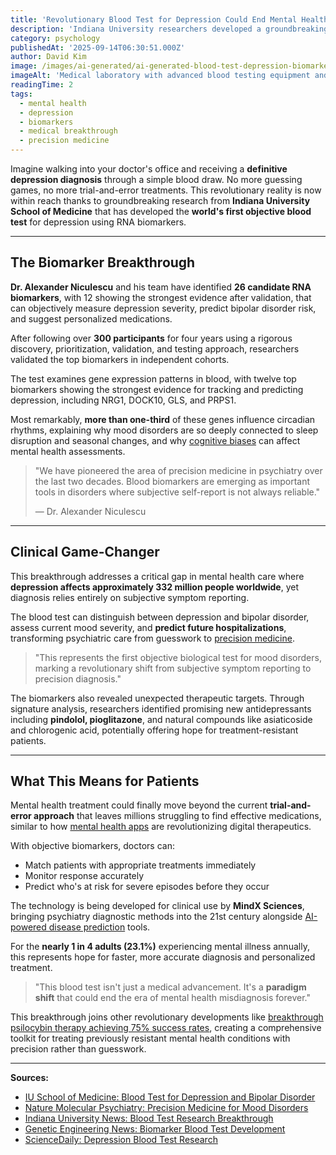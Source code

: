 ```yaml
---
title: 'Revolutionary Blood Test for Depression Could End Mental Health Misdiagnosis'
description: 'Indiana University researchers developed a groundbreaking blood test using RNA biomarkers to objectively diagnose depression and predict bipolar disorder with precision.'
category: psychology
publishedAt: '2025-09-14T06:30:51.000Z'
author: David Kim
image: /images/ai-generated/ai-generated-blood-test-depression-biomarkers.png
imageAlt: 'Medical laboratory with advanced blood testing equipment and RNA biomarker analysis displays, professional healthcare photography with clean clinical lighting'
readingTime: 2
tags:
  - mental health
  - depression
  - biomarkers
  - medical breakthrough
  - precision medicine
---
```


Imagine walking into your doctor's office and receiving a **definitive depression diagnosis** through a simple blood draw. No more guessing games, no more trial-and-error treatments. This revolutionary reality is now within reach thanks to groundbreaking research from **Indiana University School of Medicine** that has developed the **world's first objective blood test** for depression using RNA biomarkers.

---

## The Biomarker Breakthrough

**Dr. Alexander Niculescu** and his team have identified **26 candidate RNA biomarkers**, with 12 showing the strongest evidence after validation, that can objectively measure depression severity, predict bipolar disorder risk, and suggest personalized medications.

After following over **300 participants** for four years using a rigorous discovery, prioritization, validation, and testing approach, researchers validated the top biomarkers in independent cohorts.

The test examines gene expression patterns in blood, with twelve top biomarkers showing the strongest evidence for tracking and predicting depression, including NRG1, DOCK10, GLS, and PRPS1.

Most remarkably, **more than one-third** of these genes influence circadian rhythms, explaining why mood disorders are so deeply connected to sleep disruption and seasonal changes, and why [cognitive biases](/psychology/your-brain-lies-to-you-cognitive-biases-2025) can affect mental health assessments.

> "We have pioneered the area of precision medicine in psychiatry over the last two decades. Blood biomarkers are emerging as important tools in disorders where subjective self-report is not always reliable."
>
> — Dr. Alexander Niculescu

---

## Clinical Game-Changer

This breakthrough addresses a critical gap in mental health care where **depression affects approximately 332 million people worldwide**, yet diagnosis relies entirely on subjective symptom reporting.

The blood test can distinguish between depression and bipolar disorder, assess current mood severity, and **predict future hospitalizations**, transforming psychiatric care from guesswork to [precision medicine](/health/precision-medicine-revolution-2025).

> "This represents the first objective biological test for mood disorders, marking a revolutionary shift from subjective symptom reporting to precision diagnosis."

The biomarkers also revealed unexpected therapeutic targets. Through signature analysis, researchers identified promising new antidepressants including **pindolol, pioglitazone**, and natural compounds like asiaticoside and chlorogenic acid, potentially offering hope for treatment-resistant patients.

---

## What This Means for Patients

Mental health treatment could finally move beyond the current **trial-and-error approach** that leaves millions struggling to find effective medications, similar to how [mental health apps](/health/mental-health-apps-show-clinical-results) are revolutionizing digital therapeutics.

With objective biomarkers, doctors can:

- Match patients with appropriate treatments immediately
- Monitor response accurately
- Predict who's at risk for severe episodes before they occur

The technology is being developed for clinical use by **MindX Sciences**, bringing psychiatry diagnostic methods into the 21st century alongside [AI-powered disease prediction](/health/personalized-medicine-using-ai) tools.

For the **nearly 1 in 4 adults (23.1%)** experiencing mental illness annually, this represents hope for faster, more accurate diagnosis and personalized treatment.

> "This blood test isn't just a medical advancement. It's a **paradigm shift** that could end the era of mental health misdiagnosis forever."

This breakthrough joins other revolutionary developments like [breakthrough psilocybin therapy achieving 75% success rates](/psychology/psychedelic-therapy-depression-breakthrough), creating a comprehensive toolkit for treating previously resistant mental health conditions with precision rather than guesswork.

---

**Sources:**

- [IU School of Medicine: Blood Test for Depression and Bipolar Disorder](https://medicine.iu.edu/news/2021/04/iu-school-of-medicine-researchers-develop-blood-test-for-depression-and-bipolar-disorder)
- [Nature Molecular Psychiatry: Precision Medicine for Mood Disorders](https://www.nature.com/articles/s41380-021-01061-w)
- [Indiana University News: Blood Test Research Breakthrough](https://news.iu.edu/stories/2021/04/iu/releases/08-researchers-develop-blood-test-depression-bipolar-disorder.html)
- [Genetic Engineering News: Biomarker Blood Test Development](https://www.genengnews.com/news/researchers-develop-biomarker-blood-test-for-depression-bipolar-disorder/)
- [ScienceDaily: Depression Blood Test Research](https://www.sciencedaily.com/releases/2021/04/210408112310.htm)
